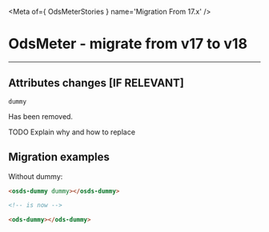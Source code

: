 
<Meta of={ OdsMeterStories } name='Migration From 17.x' />

# OdsMeter - migrate from v17 to v18
----

## Attributes changes [IF RELEVANT]

`dummy ` <ods-badge size="sm" color="critical" label="Removed"></ods-badge>

Has been removed.

TODO Explain why and how to replace

## Migration examples

Without dummy:
```html
<osds-dummy dummy></osds-dummy>

<!-- is now -->

<ods-dummy></ods-dummy>
```
